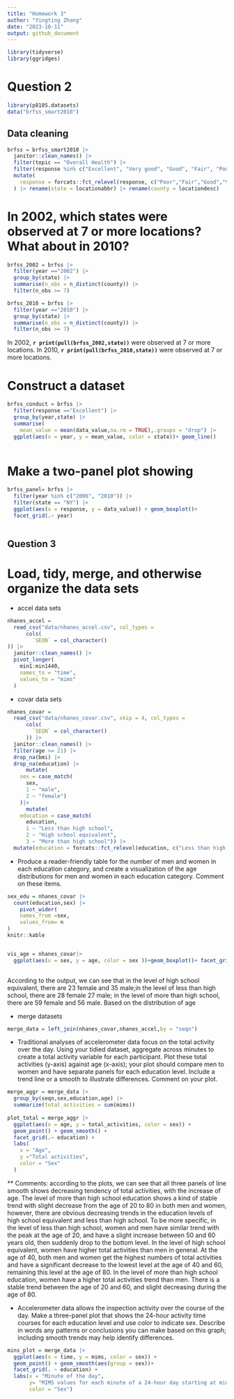 ```yaml
---
title: "Homework 3"
author: "Yingting Zhang"
date: "2023-10-11"
output: github_document
---
```


```r
library(tidyverse)
library(ggridges)
```


# Question 2

```r
library(p8105.datasets)
data("brfss_smart2010")
```


## Data cleaning

```r
brfss = brfss_smart2010 |> 
  janitor::clean_names() |> 
  filter(topic == "Overall Health") |> 
  filter(response %in% c("Excellent", "Very good", "Good", "Fair", "Poor")) |>
  mutate(
    response = forcats::fct_relevel(response, c("Poor","Fair","Good","Very good","Excellent"))
  ) |> rename(state = locationabbr) |> rename(county = locationdesc)
```


# In 2002, which states were observed at 7 or more locations? What about in 2010?

```r
brfss_2002 = brfss |> 
  filter(year =="2002") |> 
  group_by(state) |> 
  summarise(n_obs = n_distinct(county)) |> 
  filter(n_obs >= 7)

brfss_2010 = brfss |> 
  filter(year =="2010") |> 
  group_by(state) |> 
  summarise(n_obs = n_distinct(county)) |> 
  filter(n_obs >= 7)
```

In 2002, **`r print(pull(brfss_2002,state))`** were observed at 7 or more locations.
In 2010, **`r print(pull(brfss_2010,state))`** were observed at 7 or more locations.


# Construct a dataset

```r
brfss_conduct = brfss |> 
  filter(response =="Excellent") |> 
  group_by(year,state) |> 
  summarise(
    mean_value = mean(data_value,na.rm = TRUE),.groups = "drop") |> 
  ggplot(aes(x = year, y = mean_value, color = state))+ geom_line()
  
```


# Make a two-panel plot showing


```r
brfss_panel= brfss |> 
  filter(year %in% c("2006", "2010")) |> 
  filter(state == "NY") |> 
  ggplot(aes(x = response, y = data_value)) + geom_boxplot()+
  facet_grid(.~ year)
  
```


## Question 3

# Load, tidy, merge, and otherwise organize the data sets

* accel data sets
```r
nhanes_accel = 
  read_csv("data/nhanes_accel.csv", col_types = 
      cols(
        `SEQN` = col_character() 
)) |> 
  janitor::clean_names() |> 
  pivot_longer(
    min1:min1440,
    names_to = "time",
    values_to = "mims"
  )
```

* covar data sets
```r
nhanes_covar = 
  read_csv("data/nhanes_covar.csv", skip = 4, col_types = 
      cols(
        `SEQN` = col_character()
      )) |>
  janitor::clean_names() |> 
  filter(age >= 21) |> 
  drop_na(bmi) |>
  drop_na(education) |> 
      mutate(
    sex = case_match(
      sex,
      1 ~ "male",
      2 ~ "female")
    )|> 
      mutate(
    education = case_match(
      education,
      1 ~ "Less than high school",
      2 ~ "High school equivalent",
      3 ~ "More than high school")) |> 
  mutate(education = forcats::fct_relevel(education, c("Less than high school","High school equivalent","More than high school")))
```

* Produce a reader-friendly table for the number of men and women in each education category, and create a visualization of the age distributions for men and women in each education category. Comment on these items.

```r
sex_edu = nhanes_covar |>  
  count(education,sex) |> 
    pivot_wider(
    names_from =sex,
    values_from= n
)
knitr::kable


vis_age = nhanes_covar|>
  ggplot(aes(x = sex, y = age, color = sex ))+geom_boxplot()+ facet_grid(.~ education)
  

```
According to the output, we can see that in the level of high school equivalent, there are 23 female and 35 male;in the level of less than high school, there are 28 female 27 male; in the level of more than high school, there are 59 female and 56 male. Based on the distribution of age 

* merge datasets
```r
merge_data = left_join(nhanes_covar,nhanes_accel,by = "seqn")
```

* Traditional analyses of accelerometer data focus on the total activity over the day. Using your tidied dataset, aggregate across minutes to create a total activity variable for each participant. Plot these total activities (y-axis) against age (x-axis); your plot should compare men to women and have separate panels for each education level. Include a trend line or a smooth to illustrate differences. Comment on your plot.
```r
merge_aggr = merge_data |> 
  group_by(seqn,sex,education,age) |> 
  summarize(total_activities = sum(mims))
  
plot_total = merge_aggr |> 
  ggplot(aes(x = age, y = total_activities, color = sex)) +
  geom_point() + geom_smooth() +
  facet_grid(.~ education) +
  labs(
    x = "Age",
    y ="Total activities",
    color = "Sex"
  )
```
** Comments: according to the plots, we can see that all three panels of line smooth shows decreasing tendency of total activities, with the increase of age. The level of more than high school education shows a kind of stable trend with slight decrease from the age of 20 to 80 in both men and women, however, there are obvious decreasing trends in the education levels of high school equivalent and less than high school. To be more specific, in the level of less than high school, women and men have similar trend with the peak at the age of 20, and have a slight increase between 50 and 60 years old, then suddenly drop to the bottom level. In the level of high school equivalent, women have higher total activities than men in general. At the age of 40, both men and women get the highest numbers of total activities and have a significant decrease to the lowest level at the age of 40 and 60, remaining this level at the age of 80. In the level of more than high school education, women have a higher total activities trend than men. There is a stable trend between the age of 20 and 60, and slight decreasing during the age of 80.


* Accelerometer data allows the inspection activity over the course of the day. Make a three-panel plot that shows the 24-hour activity time courses for each education level and use color to indicate sex. Describe in words any patterns or conclusions you can make based on this graph; including smooth trends may help identify differences.
```r
mins_plot = merge_data |> 
  ggplot(aes(x = time, y = mims, color = sex)) + 
  geom_point() + geom_smooth(aes(group = sex))+ 
  facet_grid(. ~ education) +
  labs(x = "Minute of the day",
       y= "MIMS values for each minute of a 24-hour day starting at midnight",
       color = "Sex") 
```


